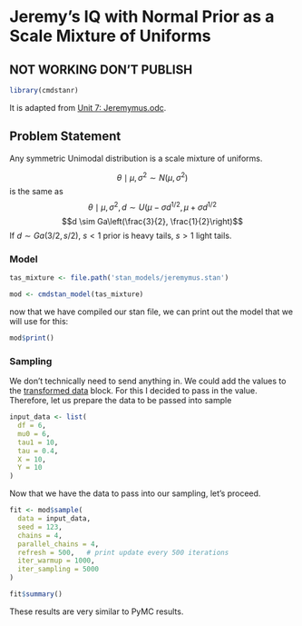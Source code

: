 # Jeremy's IQ with Normal Prior as a Scale Mixture of Uniforms {.unnumbered}
## NOT WORKING DON'T PUBLISH

```r
library(cmdstanr)
```

It is adapted from [Unit 7: Jeremymus.odc](../odc_files/unit7/Jeremymus.odc).

## Problem Statement

Any symmetric Unimodal distribution is a scale mixture of uniforms.

$$\theta \mid  \mu, \sigma^2 \sim N(\mu, \sigma^2)$$
is the same as
$$\theta \mid \mu, \sigma^2, d \sim U(\mu - \sigma d^{1/2}, \mu + \sigma d^{1/2}$$
$$d \sim Ga\left(\frac{3}{2}, \frac{1}{2}\right)$$
If $d \sim Ga(3/2, s/2)$, $s < 1$ prior is heavy tails, $s > 1$ light tails.


### Model

```r
tas_mixture <- file.path('stan_models/jeremymus.stan')
```

```r
mod <- cmdstan_model(tas_mixture)
```

now that we have compiled our stan file, we can print out the model that we will use for this:

```r
mod$print()
```

### Sampling

We don't technically need to send anything in. We could add the values to the [transformed data](https://mc-stan.org/docs/reference-manual/program-block-transformed-data.html) block. For this I decided to pass in the value. Therefore, let us prepare the data to be passed into sample

```r
input_data <- list(
  df = 6,
  mu0 = 6,
  tau1 = 10,
  tau = 0.4,
  X = 10,
  Y = 10
)
```

Now that we have the data to pass into our sampling, let's proceed.

```r
fit <- mod$sample(
  data = input_data,
  seed = 123,
  chains = 4,
  parallel_chains = 4,
  refresh = 500,   # print update every 500 iterations
  iter_warmup = 1000,
  iter_sampling = 5000
)
```

```r
fit$summary()
```

These results are very similar to PyMC results.

